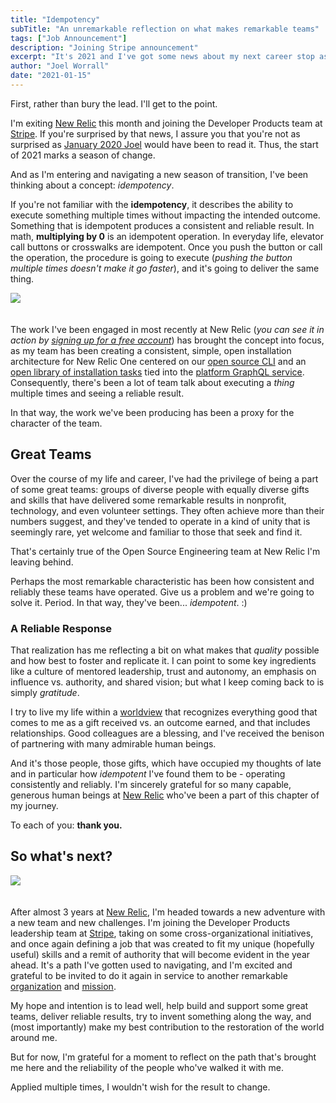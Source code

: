 ```yaml
---
title: "Idempotency"
subTitle: "An unremarkable reflection on what makes remarkable teams"
tags: ["Job Announcement"]
description: "Joining Stripe announcement"
excerpt: "It's 2021 and I've got some news about my next career stop as well as some unremarkable reflection on what makes remarkable teams."
author: "Joel Worrall"
date: "2021-01-15"
---
```



First, rather than bury the lead. I'll get to the point.

I'm exiting [New Relic](http://opensource.newrelic.com) this month and joining the Developer Products team at [Stripe](https://stripe.com/docs/api). If you're surprised by that news, I assure you that you're not as surprised as [January 2020 Joel](https://www.youtube.com/watch?v=Ms7capx4Cb8) would have been to read it. Thus, the start of 2021 marks a season of change.

And as I'm entering and navigating a new season of transition, I've been thinking about a concept: _idempotency_.

If you're not familiar with the **idempotency**, it describes the ability to execute something multiple times without impacting the intended outcome. Something that is idempotent produces a consistent and reliable result. In math, **multiplying by 0** is an idempotent operation. In everyday life, elevator call buttons or crosswalks are idempotent. Once you push the button or call the operation, the procedure is going to execute (_pushing the button multiple times doesn't make it go faster_), and it's going to deliver the same thing.

<img
  src="../../imgs/crosswalk.jpg"
  style="padding-bottom:20px;max-width:350px"
/>

The work I've been engaged in most recently at New Relic (_you can see it in action by [signing up for a free account](https://newrelic.com/signup)_) has brought the concept into focus, as my team has been creating a consistent, simple, open installation architecture for New Relic One centered on our [open source CLI](https://github.com/newrelic/newrelic-cli) and an [open library of installation tasks](https://github.com/newrelic/open-install-library/tree/main/docs) tied into the [platform GraphQL service](https://api.newrelic.com/graphiql?#query=%7B%0A%20%20docs%20%7B%0A%20%20%20%20openInstallation%20%7B%0A%20%20%20%20%20%20recipeSearch%28criteria%3A%20%7BinstallTarget%3A%20%7Bos%3A%20LINUX%2C%20platform%3A%20AMAZON%7D%7D%29%20%7B%0A%20%20%20%20%20%20%20%20count%0A%20%20%20%20%20%20%20%20results%20%7B%0A%20%20%20%20%20%20%20%20%20%20name%0A%20%20%20%20%20%20%20%20%20%20displayName%0A%20%20%20%20%20%20%20%20%20%20description%0A%20%20%20%20%20%20%20%20%20%20repository%0A%20%20%20%20%20%20%20%20%7D%0A%20%20%20%20%20%20%7D%0A%20%20%20%20%7D%0A%20%20%7D%0A%7D%0A). Consequently, there's been a lot of team talk about executing a _thing_ multiple times and seeing a reliable result.

In that way, the work we've been producing has been a proxy for the character of the team.

## Great Teams

Over the course of my life and career, I've had the privilege of being a part of some great teams: groups of diverse people with equally diverse gifts and skills that have delivered some remarkable results in nonprofit, technology, and even volunteer settings. They often achieve more than their numbers suggest, and they've tended to operate in a kind of unity that is seemingly rare, yet welcome and familiar to those that seek and find it.

That's certainly true of the Open Source Engineering team at New Relic I'm leaving behind.

Perhaps the most remarkable characteristic has been how consistent and reliably these teams have operated. Give us a problem and we're going to solve it. Period. In that way, they've been... _idempotent_. :)

### A Reliable Response

That realization has me reflecting a bit on what makes that _quality_ possible and how best to foster and replicate it. I can point to some key ingredients like a culture of mentored leadership, trust and autonomy, an emphasis on influence vs. authority, and shared vision; but what I keep coming back to is simply _gratitude_.

I try to live my life within a [worldview](https://www.bible.com/bible/111/1ti.6.6-10) that recognizes everything good that comes to me as a gift received vs. an outcome earned, and that includes relationships. Good colleagues are a blessing, and I've received the benison of partnering with many admirable human beings.

<ImageGallery />

And it's those people, those gifts, which have occupied my thoughts of late and in particular how _idempotent_ I've found them to be - operating consistently and reliably. I'm sincerely grateful for so many capable, generous human beings at [New Relic](https://newrelic.com) who've been a part of this chapter of my journey.

To each of you: **thank you.**

## So what's next?

<img src="../../imgs/stripe.png" style="padding-bottom:20px;max-width:350px" />

After almost 3 years at [New Relic](http://opensource.newrelic.com), I'm headed towards a new adventure with a new team and new challenges. I'm joining the Developer Products leadership team at [Stripe](https://stripe.com/docs/api), taking on some cross-organizational initiatives, and once again defining a job that was created to fit my unique (hopefully useful) skills and a remit of authority that will become evident in the year ahead. It's a path I've gotten used to navigating, and I'm excited and grateful to be invited to do it again in service to another remarkable [organization](https://stripe.com/docs) and [mission](https://stripe.com/about#:~:text=Our%20mission%20is%20to%20increase,and%20manage%20their%20businesses%20online.).

My hope and intention is to lead well, help build and support some great teams, deliver reliable results, try to invent something along the way, and (most importantly) make my best contribution to the restoration of the world around me.

But for now, I'm grateful for a moment to reflect on the path that's brought me here and the reliability of the people who've walked it with me.

Applied multiple times, I wouldn't wish for the result to change.
